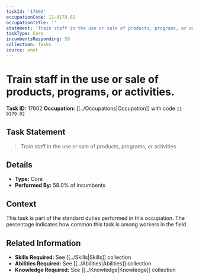 ```yaml
---
taskId: '17602'
occupationCode: 11-9179.02
occupationTitle: ''
statement: 'Train staff in the use or sale of products, programs, or activities.'
taskType: Core
incumbentsResponding: 58
collection: Tasks
source: onet
---
```

# Train staff in the use or sale of products, programs, or activities.

**Task ID:** 17602
**Occupation:** [[../Occupations|Occupation]] with code `11-9179.02`

## Task Statement

> Train staff in the use or sale of products, programs, or activities.

## Details

- **Type:** Core
- **Performed By:** 58.0% of incumbents

## Context

This task is part of the standard duties performed in this occupation. The percentage indicates how common this task is among workers in the field.

## Related Information

- **Skills Required:** See [[../Skills|Skills]] collection
- **Abilities Required:** See [[../Abilities|Abilities]] collection
- **Knowledge Required:** See [[../Knowledge|Knowledge]] collection
